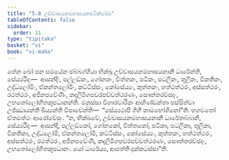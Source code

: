 ```yaml
---
title: "5.8 උච්චාසයනමහාසයනපටික්ඛේප"
tableOfContents: false
sidebar:
  order: 11
type: "tipitaka"
basket: "vi"
book: "vi-maha"
---
```



<DynamicBreadcrumb />

<Division number="254" book="vi-maha">

<Paragraph number="1168" book="vi-maha">
තේන ඛෝ පන සමයේන ඡබ්බග්ගියා භික්ඛූ උච්චාසයනමහාසයනානි ධාරේන්ති, සේය්‍යථිදං—  ආසන්දිං, පල්ලඞ්කං, ගෝනකං, චිත්තකං, පටිකං, පටලිකං, තූලිකං, විකතිකං, උද්ධලෝමිං, ඒකන්තලෝමිං, කට්ටිස්සං, කෝසේය්‍යං, කුත්තකං, හත්ථත්ථරං, අස්සත්ථරං, රථත්ථරං, අජිනපවේණිං, කදලිමිගපවරපච්චත්ථරණං, සෞත්තරච්ඡදං, උභතෝලෝහිතකූපධානන්ති. මනුස්සා විහාරචාරිකං ආහිණ්ඩන්තා පස්සිත්වා උජ්ඣායන්ති ඛිය්‍යන්ති විපාචේන්ති—  “සේය්‍යථාපි ගිහී කාමභෝගිනෝ”ති. භගවතෝ ඒතමත්ථං ආරෝචේසුං. “න, භික්ඛවේ, උච්චාසයනමහාසයනානි ධාරේතබ්බානි, සේය්‍යථිදං—  ආසන්දි, පල්ලඞ්කෝ, ගෝනකෝ, චිත්තකෝ, පටිකා, පටලිකා, තූලිකා, විකතිකා, උද්ධලෝමි, ඒකන්තලෝමි, කට්ටිස්සං, කෝසේය්‍යං, කුත්තකං, හත්ථත්ථරං, අස්සත්ථරං, රථත්ථරං, අජිනපවේණි, කදලිමිගපවරපච්චත්ථරණං, සෞත්තරච්ඡදං, උභතෝලෝහිතකූපධානං. යෝ ධාරේය්‍ය, ආපත්ති දුක්කටස්සා”ති.
</Paragraph>
</Division>